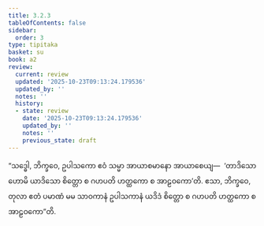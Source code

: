 ```yaml
---
title: 3.2.3
tableOfContents: false
sidebar:
  order: 3
type: tipitaka
basket: su
book: a2
review:
  current: review
  updated: '2025-10-23T09:13:24.179536'
  updated_by: ''
  notes: ''
  history:
  - state: review
    date: '2025-10-23T09:13:24.179536'
    updated_by: ''
    notes: ''
    previous_state: draft
---
```



<ReviewStatus review={frontmatter.review} showDetails={true} />

<HypothesisAnnotation frontmatter={frontmatter} />

<DynamicBreadcrumb />

<Division number="133" book="a2" e="ch" v="15" p="87">

<Paragraph number="219" book="a2">
“သဒ္ဓေါ, ဘိက္ခဝေ, ဥပါသကော ဧဝံ သမ္မာ အာယာစမာနော အာယာစေယျ—  ‘တာဒိသော ဟောမိ ယာဒိသော စိတ္တော စ ဂဟပတိ ဟတ္ထကော စ အာဠဝကော’တိ. ဧသာ, ဘိက္ခဝေ, တုလာ ဧတံ ပမာဏံ မမ သာဝကာနံ ဥပါသကာနံ ယဒိဒံ စိတ္တော စ ဂဟပတိ ဟတ္ထကော စ အာဠဝကော”တိ.
</Paragraph>
</Division>